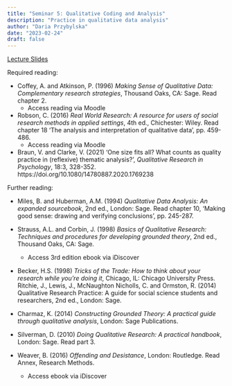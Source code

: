 ```yaml
---
title: "Seminar 5: Qualitative Coding and Analysis"
description: "Practice in qualitative data analysis"
author: "Daria Przybylska"
date: "2023-02-24"
draft: false
---
```


[Lecture Slides](https://clanfear.github.io/ioc_crmw/_lectures/)

Required reading:

* Coffey, A. and Atkinson, P. (1996) *Making Sense of Qualitative Data: Complementary research strategies*, Thousand Oaks, CA: Sage. Read chapter 2.
   * Access reading via Moodle

* Robson, C. (2016) *Real World Research: A resource for users of social research methods in applied settings*, 4th ed., Chichester: Wiley. Read chapter 18 'The analysis and interpretation of qualitative data', pp. 459-486.
   * Access reading via Moodle

* Braun, V. and Clarke, V. (2021) 'One size fits all? What counts as quality practice in (reflexive) thematic analysis?', *Qualitative Research in Psychology*, 18:3, 328-352. https://doi.org/10.1080/14780887.2020.1769238

Further reading:

* Miles, B. and Huberman, A.M. (1994) *Qualitative Data Analysis: An expanded sourcebook*, 2nd ed., London: Sage. Read chapter 10, ‘Making good sense: drawing and verifying conclusions’, pp. 245-287.

* Strauss, A.L. and Corbin, J. (1998) *Basics of Qualitative Research: Techniques and procedures for developing grounded theory*, 2nd ed., Thousand Oaks, CA: Sage.
   * Access 3rd edition ebook via iDiscover

* Becker, H.S. (1998) *Tricks of the Trade: How to think about your research while you’re doing it*, Chicago, IL: Chicago University Press.
Ritchie, J., Lewis, J., McNaughton Nicholls, C. and Ormston, R. (2014) Qualitative Research Practice: A guide for social science students and researchers, 2nd ed., London: Sage.

* Charmaz, K. (2014) *Constructing Grounded Theory: A practical guide through qualitative analysis*, London: Sage Publications.

* Silverman, D. (2010) *Doing Qualitative Research: A practical handbook*, London: Sage. Read part 3.

* Weaver, B. (2016) *Offending and Desistance*, London: Routledge.  Read Annex, Research Methods.
   * Access ebook via iDiscover

